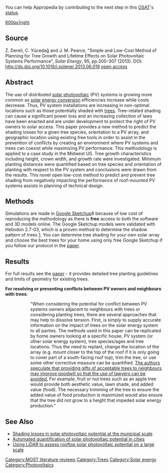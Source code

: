{{MOST}}
[[Category:MOST literature reviews]]
[[Category:Trees]]
[[Category:Solar energy]]
[[Category:Photovoltaics]]
{{Statusboxtop}}
{{status-design}}
{{status-model}}
{{status-prototype}}
{{status-verified|[[MOST]]}}
You can help Appropedia by contributing to the next step in this [[OSAT]]'s [[:Category:Status|status]].
{{boxbottom}}

[[image:Treeshadepv.png|600px|right]]

==Source==
Z. Dereli, C. Yücedağ and J. M. Pearce, “Simple and Low-Cost Method of Planning for Tree Growth and Lifetime Effects on Solar Photovoltaic Systems Performance”, ''Solar Energy'', 95, pp.300-307 (2013). DOI: http://dx.doi.org/10.1016/j.solener.2013.06.019  [http://www.academia.edu/4074627/Simple_and_low-cost_method_of_planning_for_tree_growth_and_lifetime_effects_on_solar_photovoltaic_systems_performance open access]

==Abstract==
The use of distributed [[solar photovoltaic]] (PV) systems is growing more common as [[solar energy conversion]] efficiencies increase while costs decrease. Thus, PV system installations are increasing in non-optimal locations such as those potentially shaded with [[trees]]. Tree-related shading can cause a significant power loss and an increasing collection of laws have been enacted and are under development to protect the right of PV owners to solar access. This paper provides a new method to predict the shading losses for a given tree species, orientation to a PV array, and geographic location using existing free tools in order to assist in the prevention of conflicts by creating an environment where PV systems and trees can coexist while maximizing PV performance. This methodology is applied to a case study in the Midwest US. Tree growth characteristics including height, crown width, and growth rate were investigated. Minimum planting distances were quantified based on tree species and orientation of planting with respect to the PV system and conclusions were drawn from the results. This novel open low-cost method to predict and prevent tree shading from negatively impacting the performance of roof-mounted PV systems assists in planning of technical design.

==Methods==

Simulations are made in [http://sketchup.google.com/download/gsu.html Google Sketchup]8 because of low cost of reproducing the methodology as there is '''free''' access to both the software and 3D models online. The Google Sketchup models were validated with Heliodon 2.7-03, which is a proven method to determine the shadow pattern of trees [http://www.heliodon.net/heliodon/news/v2.7-03/news_2703.html]. You can determine tree shading for your own solar array and choose the best trees for your home using only free Google Sketchup if you follow our protocol in the [http://www.academia.edu/4074627/Simple_and_low-cost_method_of_planning_for_tree_growth_and_lifetime_effects_on_solar_photovoltaic_systems_performance paper].

==Results==
For full results see the [http://www.academia.edu/4074627/Simple_and_low-cost_method_of_planning_for_tree_growth_and_lifetime_effects_on_solar_photovoltaic_systems_performance paper] - it provides detailed tree planting guidelines and limits of geometry for existing trees.

'''For resolving or preventing conflicts between PV owners and neighbours with trees''':
::"When considering the potential for conflict  between PV systems owners adjacent to neighbours with trees or considering planting trees, there are several approaches that may help to dissolve tension. First, is simply to supply accurate information on the impact of trees on the solar energy system to all parties. The methods used in this paper can be replicated by home owners looking at a specific house, PV system (or other solar energy system), tree species/ages and tree locations. Thus the need to replant, change the location of the array (e.g. mount closer to the top of the roof if it is only going to cover part of a south-facing roof top), trim the tree, or use some other corrective measure can be quantified. <u>The authors speculate that providing gifts of acceptable trees to neighbours may improve goodwill so that the use of lawyers can be avoided.</u> For example, fruit or nut trees such as an apple tree would provide both aesthetic value, lawn shade, and added value (food). The necessary trimming of the tree to ensure the added value of food production is maximized would also ensure that the tree did not grow to a height that impeded solar energy production."

==See Also==
* [[Shading losses in solar photovoltaic potential at the municipal scale]]
* [[Automated quantification of solar photovoltaic potential in cities]]
* [[Using LiDAR to assess rooftop solar photovoltaic potential on a large scale]]

{{Solar navbox}}